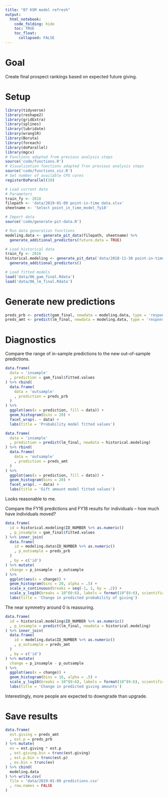 ```yaml
---
title: "07 KSM model refresh"
output:
  html_notebook:
    code_folding: hide
    toc: TRUE
    toc_float:
      collapsed: FALSE
---
```


# Goal

Create final prospect rankings based on expected future giving.

# Setup

```r
library(tidyverse)
library(reshape2)
library(gridExtra)
library(splines)
library(lubridate)
library(wranglR)
library(Boruta)
library(foreach)
library(doParallel)
library(mgcv)
# Functions adapted from previous analysis steps
source('code/functions.R')
# Visualization functions adapted fron previous analysis steps
source('code/functions_viz.R')
# Set number of available CPU cores
registerDoParallel(10)
```
```r
# Load current data
# Parameters
train_fy <- 2018
filepath <- 'data/2019-01-09 point-in-time data.xlsx'
sheetname <- 'Select point_in_time_model_fy18'

# Import data
source('code/generate-pit-data.R')

# Run data generation functions
modeling.data <- generate_pit_data(filepath, sheetname) %>%
  generate_additional_predictors(future.data = TRUE)
```
```r
# Load historical data
train_fy <- 2016
historical.modeling <- generate_pit_data('data/2018-11-30 point-in-time data.xlsx', 'Select point_in_time_model') %>%
  generate_additional_predictors()
```
```r
# Load fitted models
load('data/06_gam_final.Rdata')
load('data/06_lm_final.Rdata')
```

# Generate new predictions

```r
preds_prb <- predict(gam_final, newdata = modeling.data, type = 'response') %>% as.numeric()
preds_amt <- predict(lm_final, newdata = modeling.data, type = 'response')
```

# Diagnostics

Compare the range of in-sample predictions to the new out-of-sample predictions.

```r
data.frame(
  data = 'insample'
  , prediction = gam_final$fitted.values
) %>% rbind(
  data.frame(
    data = 'outsample'
    , prediction = preds_prb
  )
) %>%
  ggplot(aes(x = prediction, fill = data)) +
  geom_histogram(bins = 20) +
  facet_wrap(. ~ data) +
  labs(title = 'Probability model fitted values')
```

```r
data.frame(
  data = 'insample'
  , prediction = predict(lm_final, newdata = historical.modeling)
) %>% rbind(
  data.frame(
    data = 'outsample'
    , prediction = preds_amt
  )
) %>%
  ggplot(aes(x = prediction, fill = data)) +
  geom_histogram(bins = 20) +
  facet_wrap(. ~ data) +
  labs(title = 'Gift amount model fitted values')
```

Looks reasonable to me.

Compare the FY16 predictions and FY18 results for individuals -- how much have individuals moved?

```r
data.frame(
  id = historical.modeling$ID_NUMBER %>% as.numeric()
  , p_insample = gam_final$fitted.values
) %>% inner_join(
  data.frame(
    id = modeling.data$ID_NUMBER %>% as.numeric()
    , p_outsample = preds_prb
  )
  , by = c('id')
) %>% mutate(
  change = p_insample - p_outsample
) %>%
  ggplot(aes(x = change)) + 
  geom_histogram(bins = 20, alpha = .5) +
  scale_x_continuous(breaks = seq(-1, 1, by = .2)) +
  scale_y_log10(breaks = 10^(0:6), labels = format(10^(0:6), scientific = FALSE)) +
  labs(title = 'Change in predicted probability of giving')
```

The near symmetry around 0 is reassuring.

```r
data.frame(
  id = historical.modeling$ID_NUMBER %>% as.numeric()
  , p_insample = predict(lm_final, newdata = historical.modeling)
) %>% inner_join(
  data.frame(
    id = modeling.data$ID_NUMBER %>% as.numeric()
    , p_outsample = preds_amt
  )
  , by = c('id')
) %>% mutate(
  change = p_insample - p_outsample
) %>%
  ggplot(aes(x = change)) + 
  geom_histogram(bins = 16, alpha = .5) +
  scale_y_log10(breaks = 10^(0:6), labels = format(10^(0:6), scientific = FALSE)) +
  labs(title = 'Change in predicted giving amounts')
```

Interestingly, more people are expected to downgrade than upgrade.

# Save results

```r
data.frame(
  est.giving = preds_amt
  , est.p = preds_prb
) %>% mutate(
  ev = est.giving * est.p
  , est.giving.bin = trunc(est.giving)
  , est.p.bin = trunc(est.p)
  , ev.bin = trunc(ev)
) %>% cbind(
  modeling.data
) %>% write.csv(
  file = 'data/2019-01-09 predictions.csv'
  , row.names = FALSE
)
```

